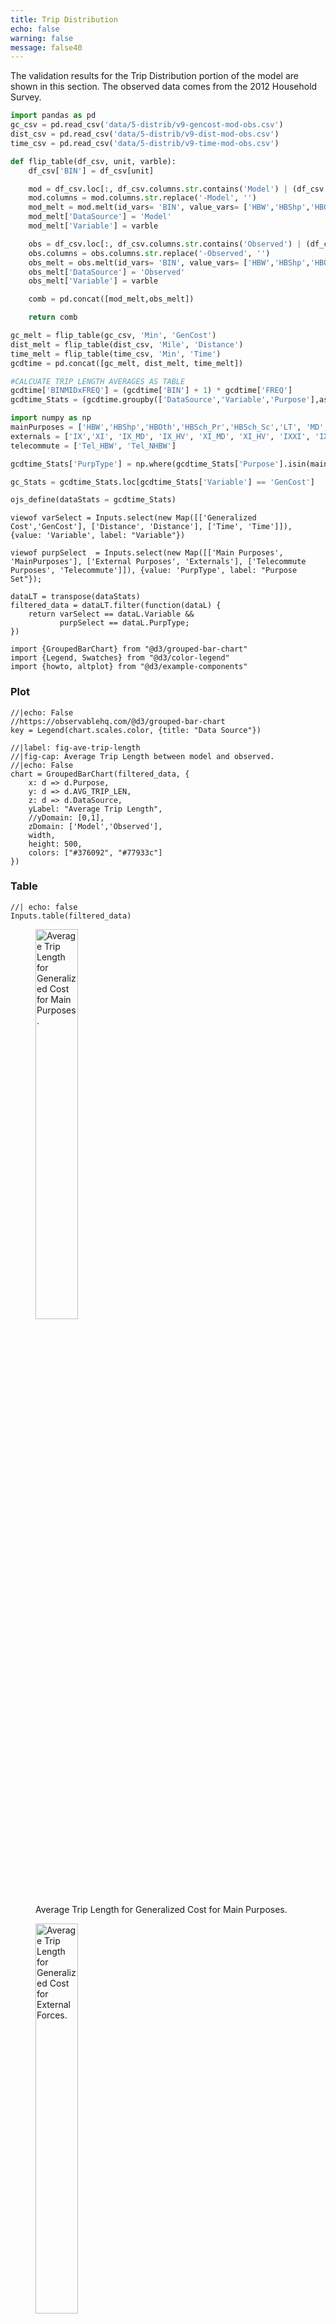 ```yaml
---
title: Trip Distribution
echo: false
warning: false
message: false40
---
```


The validation results for the Trip Distribution portion of the model are shown in this section. The observed data comes from the 2012 Household Survey. 

::: {.content-visible when-format="html"}
```python
import pandas as pd
gc_csv = pd.read_csv('data/5-distrib/v9-gencost-mod-obs.csv')
dist_csv = pd.read_csv('data/5-distrib/v9-dist-mod-obs.csv')
time_csv = pd.read_csv('data/5-distrib/v9-time-mod-obs.csv')
```

```python
def flip_table(df_csv, unit, varble):
    df_csv['BIN'] = df_csv[unit]

    mod = df_csv.loc[:, df_csv.columns.str.contains('Model') | (df_csv.columns == 'BIN')]
    mod.columns = mod.columns.str.replace('-Model', '')
    mod_melt = mod.melt(id_vars= 'BIN', value_vars= ['HBW','HBShp','HBOth','HBSch_Pr','HBSch_Sc','LT', 'MD', 'HV','IX','XI', 'IX_MD', 'IX_HV', 'XI_MD', 'XI_HV', 'IXXI', 'IXXI_MD', 'IXXI_HV', 'Tel_HBW', 'Tel_NHBW'], var_name= 'Purpose', value_name = 'FREQ' )
    mod_melt['DataSource'] = 'Model'
    mod_melt['Variable'] = varble  

    obs = df_csv.loc[:, df_csv.columns.str.contains('Observed') | (df_csv.columns == 'BIN')]
    obs.columns = obs.columns.str.replace('-Observed', '')
    obs_melt = obs.melt(id_vars= 'BIN', value_vars= ['HBW','HBShp','HBOth','HBSch_Pr','HBSch_Sc','LT', 'MD','HV','IX','XI'], var_name= 'Purpose', value_name = 'FREQ' )
    obs_melt['DataSource'] = 'Observed'
    obs_melt['Variable'] = varble

    comb = pd.concat([mod_melt,obs_melt])

    return comb
```

```python
gc_melt = flip_table(gc_csv, 'Min', 'GenCost')
dist_melt = flip_table(dist_csv, 'Mile', 'Distance')
time_melt = flip_table(time_csv, 'Min', 'Time')
gcdtime = pd.concat([gc_melt, dist_melt, time_melt])
```

```python
#CALCUATE TRIP LENGTH AVERAGES AS TABLE
gcdtime['BINMIDxFREQ'] = (gcdtime['BIN'] + 1) * gcdtime['FREQ']
gcdtime_Stats = (gcdtime.groupby(['DataSource','Variable','Purpose'],as_index=False).agg(FREQ_SUM=('FREQ','sum'),AVG_TRIP_LEN=('BINMIDxFREQ','sum'))) # ADDING BINMIDxFREQ to get Avg Trip Length only works if FREQ sum = 1
```

```python
import numpy as np
mainPurposes = ['HBW','HBShp','HBOth','HBSch_Pr','HBSch_Sc','LT', 'MD','HV']
externals = ['IX','XI', 'IX_MD', 'IX_HV', 'XI_MD', 'XI_HV', 'IXXI', 'IXXI_MD', 'IXXI_HV']
telecommute = ['Tel_HBW', 'Tel_NHBW']

gcdtime_Stats['PurpType'] = np.where(gcdtime_Stats['Purpose'].isin(mainPurposes), 'MainPurposes', np.where(gcdtime_Stats['Purpose'].isin(externals), 'Externals', 'Telecommute'))

gc_Stats = gcdtime_Stats.loc[gcdtime_Stats['Variable'] == 'GenCost']
```

```python
ojs_define(dataStats = gcdtime_Stats)
```

```ojs
viewof varSelect = Inputs.select(new Map([['Generalized Cost','GenCost'], ['Distance', 'Distance'], ['Time', 'Time']]), {value: 'Variable', label: "Variable"})

viewof purpSelect  = Inputs.select(new Map([['Main Purposes', 'MainPurposes'], ['External Purposes', 'Externals'], ['Telecommute Purposes', 'Telecommute']]), {value: 'PurpType', label: "Purpose Set"});
```

```ojs
dataLT = transpose(dataStats)
filtered_data = dataLT.filter(function(dataL) {
    return varSelect == dataL.Variable &&
           purpSelect == dataL.PurpType;
})
```

```ojs
import {GroupedBarChart} from "@d3/grouped-bar-chart"
import {Legend, Swatches} from "@d3/color-legend"
import {howto, altplot} from "@d3/example-components"
```

::: {.panel-tabset}

### Plot
```ojs
//|echo: False
//https://observablehq.com/@d3/grouped-bar-chart
key = Legend(chart.scales.color, {title: "Data Source"})
```

```ojs
//|label: fig-ave-trip-length
//|fig-cap: Average Trip Length between model and observed.
//|echo: False
chart = GroupedBarChart(filtered_data, {
    x: d => d.Purpose,
    y: d => d.AVG_TRIP_LEN,
    z: d => d.DataSource,
    yLabel: "Average Trip Length",
    //yDomain: [0,1],
    zDomain: ['Model','Observed'],
    width,
    height: 500,
    colors: ["#376092", "#77933c"]
})
```


### Table
```ojs
//| echo: false
Inputs.table(filtered_data)
```


:::

:::


::: {.content-hidden when-format="html"}
![Average Trip Length for Generalized Cost for Main Purposes.](_pictures/5-plot1.png){#fig-pdf-gc-purp height=40%}

![Average Trip Length for Generalized Cost for External Forces.](_pictures/5-plot2.png){#fig-pdf-gc-ext height=40%}

![Average Trip Length for Generalized Cost for Telecommuting.](_pictures/5-plot3.png){#fig-pdf-cg-tele height=40%}
:::

::: {.content-hidden when-format="html"}
![Average Trip Length for Distance for Main Purposes.](_pictures/5-plot4.png){#fig-pdf-dist-purp height=40%}

![Average Trip Length for Distance for External Forces.](_pictures/5-plot5.png){#fig-pdf-dist-ext height=40%}

![Average Trip Length for Distance for Telecommuting.](_pictures/5-plot6.png){#fig-pdf-dist-tele height=40%}
:::

::: {.content-hidden when-format="html"}
![Average Trip Length for Time for Main Purposes.](_pictures/5-plot7.png){#fig-pdf-time-purp height=40%}

![Average Trip Length for Time for External Forces.](_pictures/5-plot8.png){#fig-pdf-time-ext height=40%}

![Average Trip Length for Time for Telecommuting.](_pictures/5-plot9.png){#fig-pdf-time-tele height=40%}
:::
